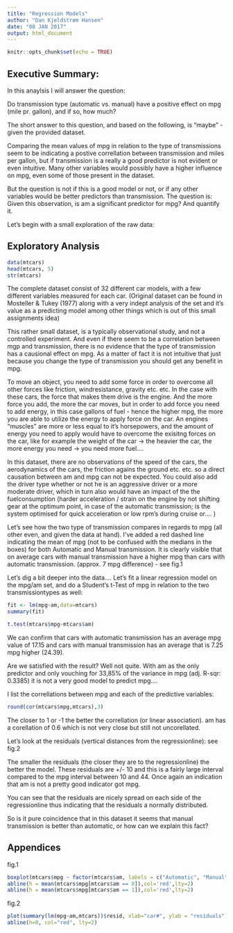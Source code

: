 ```yaml
---
title: "Regression Models"
author: "Dan Kjeldstrøm Hansen"
date: "08 JAN 2017"
output: html_document
---
```


```r
knitr::opts_chunk$set(echo = TRUE)
```

## Executive Summary:
In this anaylsis I will answer the question:

Do transmission type (automatic vs. manual) have a positive effect on mpg (mile pr. gallon), and if so, how much?

The short answer to this question, and based on the following, is "maybe" - given the provided dataset. 

Comparing the mean values of mpg in relation to the type of transmissions seem to be indicating a postive correllation between transmission and miles per gallon, but if transmission is a really a good predictor is not evident or even intuitive. Many other variables would possibly have a higher influence on mpg, even some of those present in the dataset.

But the question is not if this is a good model or not, or if any other variables would be better predictors than transmission. The question is: Given this observation, is am a significant predictor for mpg? And quantify it.

Let's begin with a small exploration of the raw data:

## Exploratory Analysis

```r
data(mtcars)
head(mtcars, 5)
str(mtcars)
```
The complete dataset consist of 32 different car models, with a few different variables measured for each car. (Original dataset can be found in Mosteller & Tukey (1977) along with a very indept analysis of the set and it's value as a predicting model among other things which is out of this small assignments idea)

This rather small dataset, is a typically observational study, and not a controlled experiment. And even if there seem to be a correlation between mgp and transmission, there is no evidence that the type of transmission has a causional effect on mpg. As a matter of fact it is not intuitive that just because you change the type of transmission you should get any benefit in mpg. 

To move an object, you need to add some force in order to overcome all other forces like friction, windresistance, gravity etc. etc. In the case with these cars, the force that makes them drive is the engine. And the more force you add, the more the car moves, but in order to add force you need to add energy, in this case gallons of fuel - hence the higher mpg, the more you are able to utilize the energy to apply force on the car. An engines "muscles" are more or less equal to it's horsepowers, and the amount of energy you need to apply would have to overcome the exisitng forces on the car, like for example the weight of the car -> the heavier the car, the more energy you need -> you need more fuel....

In this dataset, there are no observations of the speed of the cars, the aerodynamics of the cars, the friction agains the ground etc. etc. so a direct causation between am and mpg can not be expected. You could also add the driver type whether or not he is an aggressive driver or a more moderate driver, which in turn also would have an impact of the the fuelconsumption (harder acceleration / strain on the engine by not shifting gear at the optimum point, in case of the automatic transmission; is the system optimised for quick acceleration or low rpm's during cruise or.... )

Let's see how the two type of transmission compares in regards to mpg (all other even, and given the data at hand). I've added a red dashed line indicating the mean of mpg (not to be confused with the medians in the boxes) for both Automatic and Manual transmission. It is clearly visible that on average cars with manual transmission have a higher mpg than cars with automatic transmission. (approx. 7 mpg difference) - see fig.1

Let's dig a bit deeper into the data....
Let's fit a linear regression model on the mpg/am set, and do a Student's t-Test of mpg in relation to the two transmissiontypes as well:
```r
fit <- lm(mpg~am,data=mtcars)
summary(fit)
```
```r
t.test(mtcars$mpg~mtcars$am)
```
We can confirm that cars with automatic transmission has an average mpg value of 17.15 and cars with manual transmission has an average that is 7.25 mpg higher (24.39). 

Are we satisfied with the result? Well not quite. With am as the only predictor and only vouching for 33,85% of the variance in mpg (adj. R-sqr: 0.3385) it is not a very good model to predict mpg.... 

I list the correllations between mpg and each of the predictive variables:
```r
round(cor(mtcars$mpg,mtcars),3)
```
The closer to 1 or -1 the better the correllation (or linear association). am has a corellation of 0.6 which is not very close but still not uncorellated.

Let's look at the residuals (vertical distances from the regressionline): see fig.2

The smaller the residuals (the closer they are to the regressionline) the better the model. These residuals are +/- 10 and this is a fairly large interval compared to the mpg interval between 10 and 44. Once again an indication that am is not a pretty good indicator got mpg.

You can see that the residuals are nicely spread on each side of the regressionline thus indicating that the residuals a normally distributed.

So is it pure coincidence that in this dataset it seems that manual transmission is better than automatic, or how can we explain this fact?

## Appendices

fig.1
```r
boxplot(mtcars$mpg ~ factor(mtcars$am, labels = c("Automatic", "Manual")),col=c('lightgreen','lightblue'),xlab='transmission', ylab='mpg')
abline(h = mean(mtcars$mpg[mtcars$am == 0]),col='red',lty=2)
abline(h = mean(mtcars$mpg[mtcars$am == 1]),col='red',lty=2)
```

fig.2
```r
plot(summary(lm(mpg~am,mtcars))$resid, xlab="car#", ylab = "residuals")
abline(h=0, col="red", lty=2)
```
